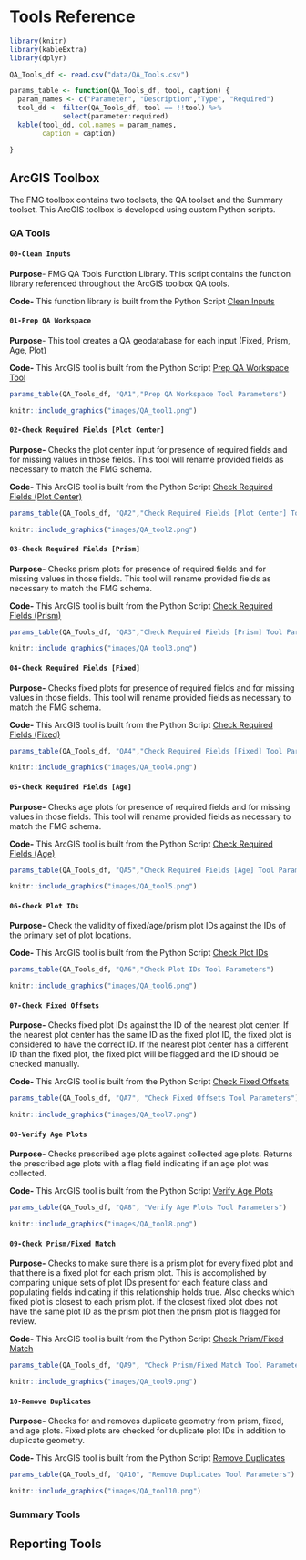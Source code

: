 # Tools Reference
```r
library(knitr)
library(kableExtra)
library(dplyr)
```

```r
QA_Tools_df <- read.csv("data/QA_Tools.csv")
```


```r
params_table <- function(QA_Tools_df, tool, caption) {
  param_names <- c("Parameter", "Description","Type", "Required")
  tool_dd <- filter(QA_Tools_df, tool == !!tool) %>%
             select(parameter:required)
  kable(tool_dd, col.names = param_names,
        caption = caption)

}
```


## ArcGIS Toolbox

The FMG toolbox contains two toolsets, the QA toolset and the Summary toolset. This ArcGIS toolbox is developed using custom Python scripts.

### QA Tools

#### `00-Clean Inputs`
**Purpose**- FMG QA Tools Function Library. This script contains the function library referenced throughout
the ArcGIS toolbox QA tools.


**Code-** This function library is built from the Python Script [Clean Inputs](https://github.com/ForestManagementGeodatabase/FMG-toolbox/blob/main/fmgpy/qa/clean_inputs.py)


#### `01-Prep QA Workspace`

**Purpose**- This tool creates a QA geodatabase for each input (Fixed, Prism, Age, Plot)

**Code-** This ArcGIS tool is built from the Python Script [Prep QA Workspace Tool](https://github.com/ForestManagementGeodatabase/FMG-toolbox/blob/main/fmgpy/qa/01_prep_qa_workspace.py)

```r
params_table(QA_Tools_df, "QA1","Prep QA Workspace Tool Parameters")

```

```r
knitr::include_graphics("images/QA_tool1.png")
```

#### `02-Check Required Fields [Plot Center]`

**Purpose-** Checks the plot center input for presence of required fields and for missing values in those fields. This tool will rename provided fields as necessary to match the FMG schema.

**Code-** This ArcGIS tool is built from the Python Script [Check Required Fields (Plot Center)](https://github.com/ForestManagementGeodatabase/FMG-toolbox/blob/main/fmgpy/qa/02_check_required_fields_center.py)

```r

params_table(QA_Tools_df, "QA2","Check Required Fields [Plot Center] Tool Parameters")

```

```r
knitr::include_graphics("images/QA_tool2.png")
```

#### `03-Check Required Fields [Prism]`

**Purpose-** Checks prism plots for presence of required fields and for missing values in those fields. This tool will rename provided fields as necessary to match the FMG schema.

**Code-** This ArcGIS tool is built from the Python Script [Check Required Fields (Prism)](https://github.com/ForestManagementGeodatabase/FMG-toolbox/blob/main/fmgpy/qa/03_check_required_fields_prism.py)

```r
params_table(QA_Tools_df, "QA3","Check Required Fields [Prism] Tool Parameters")

```

```r
knitr::include_graphics("images/QA_tool3.png")
```

#### `04-Check Required Fields [Fixed]`

**Purpose-** Checks fixed plots for presence of required fields and for missing values in those fields. This tool will rename provided fields as necessary to match the FMG schema.

**Code-** This ArcGIS tool is built from the Python Script [Check Required Fields (Fixed)](https://github.com/ForestManagementGeodatabase/FMG-toolbox/blob/main/fmgpy/qa/04_check_required_fields_fixed.py)

```r
params_table(QA_Tools_df, "QA4","Check Required Fields [Fixed] Tool Parameters")

```

```r
knitr::include_graphics("images/QA_tool4.png")
```

#### `05-Check Required Fields [Age]`

**Purpose-** Checks age plots for presence of required fields and for missing values in those fields. This tool will rename provided fields as necessary to match the FMG schema.

**Code-** This ArcGIS tool is built from the Python Script [Check Required Fields (Age)](https://github.com/ForestManagementGeodatabase/FMG-toolbox/blob/main/fmgpy/qa/05_check_required_fields_age.py)

```r
params_table(QA_Tools_df, "QA5","Check Required Fields [Age] Tool Parameters")

```

```r
knitr::include_graphics("images/QA_tool5.png")
```

#### `06-Check Plot IDs`

**Purpose-** Check the validity of fixed/age/prism plot IDs against the IDs of the primary set of plot locations.

**Code-** This ArcGIS tool is built from the Python Script [Check Plot IDs](https://github.com/ForestManagementGeodatabase/FMG-toolbox/blob/main/fmgpy/qa/06_check_plot_ids.py)

```r
params_table(QA_Tools_df, "QA6","Check Plot IDs Tool Parameters")

```

```r
knitr::include_graphics("images/QA_tool6.png")
```

#### `07-Check Fixed Offsets`

**Purpose-** Checks fixed plot IDs against the ID of the nearest plot center. If the nearest plot center has the same ID as the fixed plot ID, the fixed plot is considered to have the correct ID. If the nearest plot center has a different ID than the fixed plot, the fixed plot will be flagged and the ID should be checked manually.

**Code-** This ArcGIS tool is built from the Python Script [Check Fixed Offsets](https://github.com/ForestManagementGeodatabase/FMG-toolbox/blob/main/fmgpy/qa/07_check_fixed_offsets.py)

```r
params_table(QA_Tools_df, "QA7", "Check Fixed Offsets Tool Parameters")

```

```r
knitr::include_graphics("images/QA_tool7.png")
```

#### `08-Verify Age Plots`

**Purpose-** Checks prescribed age plots against collected age plots. Returns the prescribed age plots with a flag field indicating if an age plot was collected.

**Code-** This ArcGIS tool is built from the Python Script [Verify Age Plots](https://github.com/ForestManagementGeodatabase/FMG-toolbox/blob/main/fmgpy/qa/08_verify_age_plots.py)

```r
params_table(QA_Tools_df, "QA8", "Verify Age Plots Tool Parameters")


```

```r
knitr::include_graphics("images/QA_tool8.png")
```

#### `09-Check Prism/Fixed Match`

**Purpose-** Checks to make sure there is a prism plot for every fixed plot and that there is a fixed plot for each prism plot. This is accomplished by comparing unique sets of plot IDs present for each feature class and populating fields indicating if this relationship holds true.    Also checks which fixed plot is closest to each prism plot. If the closest fixed plot does not have the same plot ID as the prism plot then the prism plot is flagged for review.

**Code-** This ArcGIS tool is built from the Python Script [Check Prism/Fixed Match](https://github.com/ForestManagementGeodatabase/FMG-toolbox/blob/main/fmgpy/qa/09_check_prism_fixed_match.py)

```r
params_table(QA_Tools_df, "QA9", "Check Prism/Fixed Match Tool Parameters")


```

```r
knitr::include_graphics("images/QA_tool9.png")
```

#### `10-Remove Duplicates`

**Purpose-** Checks for and removes duplicate geometry from prism, fixed, and age plots. Fixed plots are checked for duplicate plot IDs in addition to duplicate geometry.

**Code-** This ArcGIS tool is built from the Python Script [Remove Duplicates](https://github.com/ForestManagementGeodatabase/FMG-toolbox/blob/main/fmgpy/qa/10_remove_duplicates.py)

```r
params_table(QA_Tools_df, "QA10", "Remove Duplicates Tool Parameters")


```

```r
knitr::include_graphics("images/QA_tool10.png")
```



### Summary Tools

## Reporting Tools

